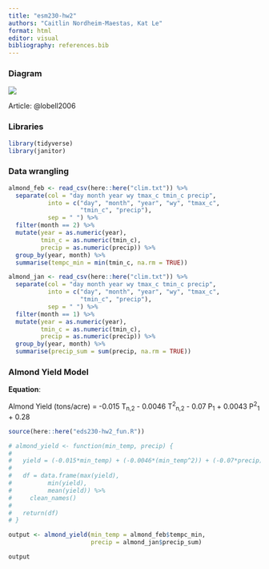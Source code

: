 ```yaml
---
title: "esm230-hw2"
authors: "Caitlin Nordheim-Maestas, Kat Le"
format: html
editor: visual
bibliography: references.bib
---
```


### Diagram

![](images/IMG_0076.jpg)

Article: @lobell2006

### Libraries

```r
library(tidyverse)
library(janitor)
```

### Data wrangling

```r
almond_feb <- read_csv(here::here("clim.txt")) %>% 
  separate(col = "day month year wy tmax_c tmin_c precip",
           into = c("day", "month", "year", "wy", "tmax_c",
                    "tmin_c", "precip"),
           sep = " ") %>% 
  filter(month == 2) %>%
  mutate(year = as.numeric(year),
         tmin_c = as.numeric(tmin_c),
         precip = as.numeric(precip)) %>% 
  group_by(year, month) %>% 
  summarise(tempc_min = min(tmin_c, na.rm = TRUE))

almond_jan <- read_csv(here::here("clim.txt")) %>% 
  separate(col = "day month year wy tmax_c tmin_c precip",
           into = c("day", "month", "year", "wy", "tmax_c",
                    "tmin_c", "precip"),
           sep = " ") %>% 
  filter(month == 1) %>%
  mutate(year = as.numeric(year),
         tmin_c = as.numeric(tmin_c),
         precip = as.numeric(precip)) %>% 
  group_by(year, month) %>% 
  summarise(precip_sum = sum(precip, na.rm = TRUE))

```

### Almond Yield Model

**Equation**:

Almond Yield (tons/acre) = -0.015 T~n,2~ - 0.0046 T^2^~n,2~ - 0.07 P~1~ + 0.0043 P^2^~1~ + 0.28

```r

source(here::here("eds230-hw2_fun.R"))

# almond_yield <- function(min_temp, precip) {
#   
#   yield = (-0.015*min_temp) + (-0.0046*(min_temp^2)) + (-0.07*precip) + (0.0043*(precip^2)) + 0.28
#   
#   df = data.frame(max(yield),
#          min(yield),
#          mean(yield)) %>% 
#     clean_names()
#   
#   return(df)
# }

output <- almond_yield(min_temp = almond_feb$tempc_min, 
                       precip = almond_jan$precip_sum)

output
```
